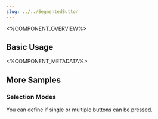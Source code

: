 ```yaml
---
slug: ../../SegmentedButton
---
```



<%COMPONENT_OVERVIEW%>

## Basic Usage
<Basic />

<%COMPONENT_METADATA%>

## More Samples

### Selection Modes
You can define if single or multiple buttons can be pressed.

<SelectionModes />